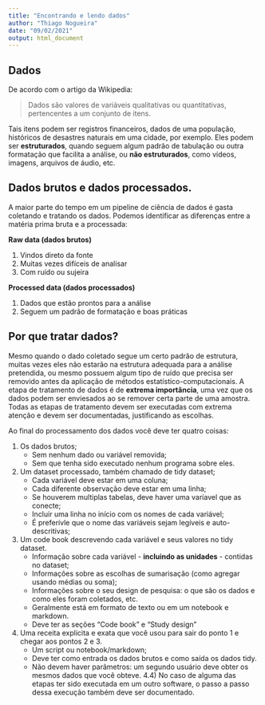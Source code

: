 ```yaml
---
title: "Encontrando e lendo dados"
author: "Thiago Nogueira"
date: "09/02/2021"
output: html_document
---
```


## Dados

De acordo com o artigo da Wikipedia:

>Dados são valores de variáveis qualitativas ou quantitativas, pertencentes a um conjunto de itens.

Tais itens podem ser registros financeiros, dados de uma população, históricos de desastres naturais em uma cidade, por exemplo. 
Eles podem ser **estruturados**, quando seguem algum padrão de tabulação ou outra formatação que facilita a análise, ou **não estruturados**, como vídeos, imagens, arquivos de áudio, etc. 

## Dados brutos e dados processados. 

A maior parte do tempo em um pipeline de ciência de dados é gasta coletando e tratando os dados. Podemos identificar as diferenças entre a matéria prima bruta e a processada:

**Raw data (dados brutos)**

1. Vindos direto da fonte
2. Muitas vezes difíceis de analisar
3. Com ruído ou sujeira

**Processed data (dados processados)**

1. Dados que estão prontos para a análise
2. Seguem um padrão de formatação e boas práticas

## Por que tratar dados?

Mesmo quando o dado coletado segue um certo padrão de estrutura, muitas vezes eles não estarão na estrutura adequada para a análise pretendida, ou mesmo possuem algum tipo de ruído que precisa ser removido antes da aplicação de métodos estatístico-computacionais. A etapa de tratamento de dados é de **extrema importância**, uma vez que os dados podem ser enviesados ao se remover certa parte de uma amostra. Todas as etapas de tratamento devem ser executadas com extrema atenção e devem ser documentadas, justificando as escolhas. 

Ao final do processamento dos dados você deve ter quatro coisas:

1. Os dados brutos;
    - Sem nenhum dado ou variável removida;
    - Sem que tenha sido executado nenhum programa sobre eles. 
2. Um dataset processado, também chamado de tidy dataset;
    - Cada variável deve estar em uma coluna;
    - Cada diferente observação deve estar em uma linha;
    - Se houverem multiplas tabelas, deve haver uma varíavel que as conecte;
    - Incluir uma linha no início com os nomes de cada variável;
    - É preferívle que o nome das variáveis sejam legíveis e auto-descritivas;
3. Um code book descrevendo cada variável e seus valores no tidy dataset. 
    - Informação sobre cada variável - **incluindo as unidades** - contidas no dataset;
    - Informações sobre as escolhas de sumarisação (como agregar usando médias ou soma);
    - Informações sobre o seu design de pesquisa: o que são os dados e como eles foram coletados, etc.
    - Geralmente está em formato de texto ou em um notebook e markdown. 
    - Deve ter as seções "Code book" e "Study design"
4. Uma receita explicita e exata que você usou para sair do ponto 1 e chegar aos pontos 2 e 3.
    - Um script ou notebook/markdown; 
    - Deve ter como entrada os dados brutos e como saída os dados tidy.
    - Não devem haver parâmetros: um segundo usuário deve obter os mesmos dados que você obteve.
    4.4) No caso de alguma das etapas ter sido executada em um outro software, o passo a passo dessa execução também deve ser documentado. 


